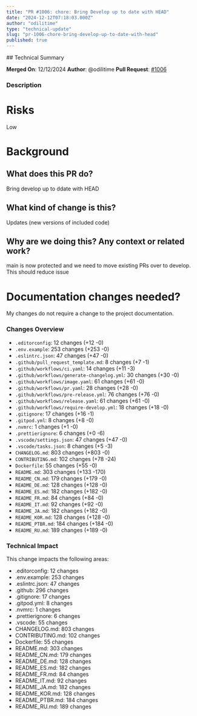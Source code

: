 ```yaml
---
title: "PR #1006: chore: Bring Develop up to date with HEAD"
date: "2024-12-12T07:18:03.000Z"
author: "odilitime"
type: "technical-update"
slug: "pr-1006-chore-bring-develop-up-to-date-with-head"
published: true
---
```


<DiscussionSection>
## Technical Summary

**Merged On**: 12/12/2024
**Author**: @odilitime
**Pull Request**: [#1006](https://github.com/ai16z/eliza/pull/1006)

### Description
# Risks

Low

# Background

## What does this PR do?

Bring develop up to ddate with HEAD

## What kind of change is this?

Updates (new versions of included code)

## Why are we doing this? Any context or related work?

main is now protected and we need to move existing PRs over to develop. This should reduce issue

# Documentation changes needed?

My changes do not require a change to the project documentation.


### Changes Overview
- `.editorconfig`: 12 changes (+12 -0)
- `.env.example`: 253 changes (+253 -0)
- `.eslintrc.json`: 47 changes (+47 -0)
- `.github/pull_request_template.md`: 8 changes (+7 -1)
- `.github/workflows/ci.yaml`: 14 changes (+11 -3)
- `.github/workflows/generate-changelog.yml`: 30 changes (+30 -0)
- `.github/workflows/image.yaml`: 61 changes (+61 -0)
- `.github/workflows/pr.yaml`: 28 changes (+28 -0)
- `.github/workflows/pre-release.yml`: 76 changes (+76 -0)
- `.github/workflows/release.yaml`: 61 changes (+61 -0)
- `.github/workflows/require-develop.yml`: 18 changes (+18 -0)
- `.gitignore`: 17 changes (+16 -1)
- `.gitpod.yml`: 8 changes (+8 -0)
- `.nvmrc`: 1 changes (+1 -0)
- `.prettierignore`: 6 changes (+0 -6)
- `.vscode/settings.json`: 47 changes (+47 -0)
- `.vscode/tasks.json`: 8 changes (+5 -3)
- `CHANGELOG.md`: 803 changes (+803 -0)
- `CONTRIBUTING.md`: 102 changes (+78 -24)
- `Dockerfile`: 55 changes (+55 -0)
- `README.md`: 303 changes (+133 -170)
- `README_CN.md`: 179 changes (+179 -0)
- `README_DE.md`: 128 changes (+128 -0)
- `README_ES.md`: 182 changes (+182 -0)
- `README_FR.md`: 84 changes (+84 -0)
- `README_IT.md`: 92 changes (+92 -0)
- `README_JA.md`: 182 changes (+182 -0)
- `README_KOR.md`: 128 changes (+128 -0)
- `README_PTBR.md`: 184 changes (+184 -0)
- `README_RU.md`: 189 changes (+189 -0)

### Technical Impact
This change impacts the following areas:
- .editorconfig: 12 changes
- .env.example: 253 changes
- .eslintrc.json: 47 changes
- .github: 296 changes
- .gitignore: 17 changes
- .gitpod.yml: 8 changes
- .nvmrc: 1 changes
- .prettierignore: 6 changes
- .vscode: 55 changes
- CHANGELOG.md: 803 changes
- CONTRIBUTING.md: 102 changes
- Dockerfile: 55 changes
- README.md: 303 changes
- README_CN.md: 179 changes
- README_DE.md: 128 changes
- README_ES.md: 182 changes
- README_FR.md: 84 changes
- README_IT.md: 92 changes
- README_JA.md: 182 changes
- README_KOR.md: 128 changes
- README_PTBR.md: 184 changes
- README_RU.md: 189 changes
</DiscussionSection>
